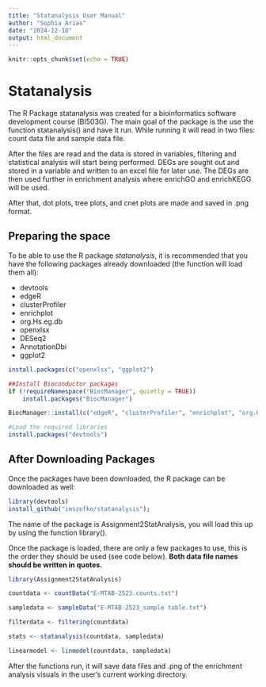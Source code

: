 ```yaml
---
title: "Statanalysis User Manual"
author: "Sophia Arias"
date: "2024-12-18"
output: html_document
---
```


```r
knitr::opts_chunk$set(echo = TRUE)
```
# Statanalysis

The R Package statanalysis was created for a bioinformatics software development course (BI503G). The main goal of the package is the use the function statanalysis() and have it run. While running it will read in two files: count data file and sample data file.

After the files are read and the data is stored in variables, filtering and statistical analysis will start being performed. DEGs are sought out and stored in a variable and written to an excel file for later use. The DEGs are then used further in enrichment analysis where enrichGO and enrichKEGG will be used. 

After that, dot plots, tree plots, and cnet plots are made and saved in .png format.

## Preparing the space

To be able to use the R package *statanalysis*, it is recommended that you have the following packages already downloaded (the function will load them all):

* devtools
* edgeR
* clusterProfiler
* enrichplot
* org.Hs.eg.db
* openxlsx
* DESeq2
* AnnotationDbi
* ggplot2

```r
install.packages(c("openxlsx", "ggplot2")

##Install Bioconductor packages
if (!requireNamespace("BiocManager", quietly = TRUE))
    install.packages("BiocManager")

BiocManager::install(c("edgeR", "clusterProfiler", "enrichplot", "org.Hs.eg.db", "DESeq2", "AnnotationDbi"))

#Load the required libraries
install.packages("devtools")
```


## After Downloading Packages

Once the packages have been downloaded, the R package can be downloaded as well:
```r
library(devtools)
install_github("imszofko/statanalysis");
```


The name of the package is Assignment2StatAnalysis, you will load this up by using the function library().

Once the package is loaded, there are only a few packages to use, this is the order they should be used (see code below).  **Both data file names should be written in quotes.**

```r
library(Assignment2StatAnalysis)

countdata <- countData("E-MTAB-2523.counts.txt")

sampledata <- sampleData("E-MTAB-2523_sample table.txt")

filterdata <- filtering(countdata)

stats <- statanalysis(countdata, sampledata)

linearmodel <- linmodel(countdata, sampledata)

```

After the functions run, it will save data files and .png of the enrichment analysis visuals in the user's current working directory.